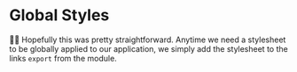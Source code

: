 # Global Styles

<EpicVideo url="https://www.epicweb.dev/workshops/full-stack-foundations/styling/add-custom-fonts-to-the-global-css/solution" />

👨‍💼 Hopefully this was pretty straightforward. Anytime we need a stylesheet to be
globally applied to our application, we simply add the stylesheet to the links
`export` from the <InlineFile file="app/root.tsx" /> module.
